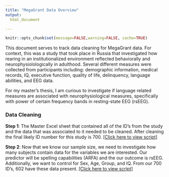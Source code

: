 ```yaml
---
title: "MegaGrant Data Overview"
output:
  html_document

---
```


```r
knitr::opts_chunk$set(message=FALSE,warning=FALSE, cache=TRUE)
```

This document serves to track data cleaning for MegaGrant data. For context, this was a study that took place in Russia that investigated how rearing in an institutionalized environment reflected behaviorally and neurophysiolologically in adulthood. Several different measures were collected from participants including: demographic information, medical records, IQ, executive function, quality of life, delinquency, language abilities, and EEG data. 

For my master's thesis, I am curious to investigate if language related measures are associated with neurophysiological measures, specifically with power of certain frequency bands in resting-state EEG (rsEEG). 


### Data Cleaning

**Step 1**: The Master Excel sheet that contained all of the ID's from the study and the data that was associated to it needed to be cleaned. After cleaning the final likely ID number for this study is 700. [[Click here to view script]](https://leoledesma237.github.io/LeoWebsite/MegaGrant.Scripts/ID.Cleaning.html) 

**Step 2**: Now that we know our sample size, we need to investigate how many subjects contain data for the variables we are interested. Our predictor will be spelling capabilities (ARFA) and the our outcome is rsEEG. Additionally, we want to control for Sex, Age, Group, and IQ. From our 700 ID's, 602 have these data present. [[Click here to view script]](https://leoledesma237.github.io/LeoWebsite/MegaGrant.Scripts/Ideal.data.html)


